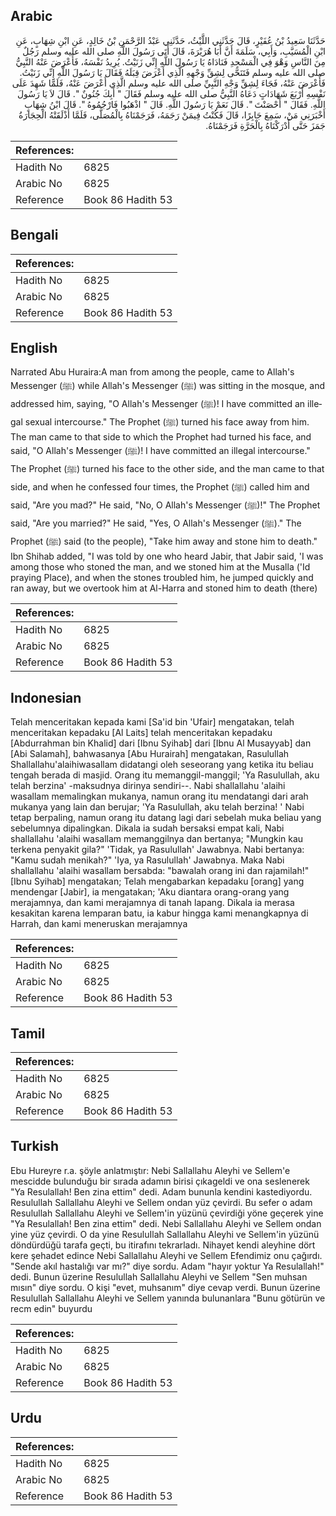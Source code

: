 ## Arabic


<div dir="rtl" lang="ar" style={{fontSize:'larger',backgroundColor:'#f8f9fa',padding:20}}>
حَدَّثَنَا سَعِيدُ بْنُ عُفَيْرٍ، قَالَ حَدَّثَنِي اللَّيْثُ، حَدَّثَنِي عَبْدُ الرَّحْمَنِ بْنُ خَالِدٍ، عَنِ ابْنِ شِهَابٍ، عَنِ ابْنِ الْمُسَيَّبِ، وَأَبِي، سَلَمَةَ أَنَّ أَبَا هُرَيْرَةَ، قَالَ أَتَى رَسُولَ اللَّهِ صلى الله عليه وسلم رَجُلٌ مِنَ النَّاسِ وَهْوَ فِي الْمَسْجِدِ فَنَادَاهُ يَا رَسُولَ اللَّهِ إِنِّي زَنَيْتُ‏.‏ يُرِيدُ نَفْسَهُ، فَأَعْرَضَ عَنْهُ النَّبِيُّ صلى الله عليه وسلم فَتَنَحَّى لِشِقِّ وَجْهِهِ الَّذِي أَعْرَضَ قِبَلَهُ فَقَالَ يَا رَسُولَ اللَّهِ إِنِّي زَنَيْتُ‏.‏ فَأَعْرَضَ عَنْهُ، فَجَاءَ لِشِقِّ وَجْهِ النَّبِيِّ صلى الله عليه وسلم الَّذِي أَعْرَضَ عَنْهُ، فَلَمَّا شَهِدَ عَلَى نَفْسِهِ أَرْبَعَ شَهَادَاتٍ دَعَاهُ النَّبِيُّ صلى الله عليه وسلم فَقَالَ ‏"‏ أَبِكَ جُنُونٌ ‏"‏‏.‏ قَالَ لاَ يَا رَسُولَ اللَّهِ‏.‏ فَقَالَ ‏"‏ أَحْصَنْتَ ‏"‏‏.‏ قَالَ نَعَمْ يَا رَسُولَ اللَّهِ‏.‏ قَالَ ‏"‏ اذْهَبُوا فَارْجُمُوهُ ‏"‏‏.‏ قَالَ ابْنُ شِهَابٍ أَخْبَرَنِي مَنْ، سَمِعَ جَابِرًا، قَالَ فَكُنْتُ فِيمَنْ رَجَمَهُ، فَرَجَمْنَاهُ بِالْمُصَلَّى، فَلَمَّا أَذْلَقَتْهُ الْحِجَارَةُ جَمَزَ حَتَّى أَدْرَكْنَاهُ بِالْحَرَّةِ فَرَجَمْنَاهُ‏.‏
</div>
<div style={{backgroundColor:'#f8f9fa',padding:20, marginBottom: 10}}><table> <thead> <tr> <th>References:</th> <th></th> </tr> </thead> <tbody><tr><td>Hadith No</td><td>6825</td></tr><tr><td>Arabic No</td><td>6825</td></tr><tr><td>Reference</td><td>Book 86 Hadith 53</td></tr></tbody></table></div>

## Bengali


<div dir="ltr" lang="bn" style={{fontSize:'larger',backgroundColor:'#f8f9fa',padding:20}}>

</div>
<div style={{backgroundColor:'#f8f9fa',padding:20, marginBottom: 10}}><table> <thead> <tr> <th>References:</th> <th></th> </tr> </thead> <tbody><tr><td>Hadith No</td><td>6825</td></tr><tr><td>Arabic No</td><td>6825</td></tr><tr><td>Reference</td><td>Book 86 Hadith 53</td></tr></tbody></table></div>

## English


<div dir="ltr" lang="en" style={{fontSize:'larger',backgroundColor:'#f8f9fa',padding:20}}>
Narrated Abu Huraira:A man from among the people, came to Allah's Messenger (ﷺ) while Allah's Messenger (ﷺ) was sitting in the mosque, and addressed him, saying, "O Allah's Messenger (ﷺ)! I have committed an illegal sexual intercourse." The Prophet (ﷺ) turned his face away from him. The man came to that side to which the Prophet had turned his face, and said, "O Allah's Messenger (ﷺ)! I have committed an illegal intercourse." The Prophet (ﷺ) turned his face to the other side, and the man came to that side, and when he confessed four times, the Prophet (ﷺ) called him and said, "Are you mad?" He said, "No, O Allah's Messenger (ﷺ)!" The Prophet said, "Are you married?" He said, "Yes, O Allah's Messenger (ﷺ)." The Prophet (ﷺ) said (to the people), "Take him away and stone him to death." Ibn Shihab added, "I was told by one who heard Jabir, that Jabir said, 'I was among those who stoned the man, and we stoned him at the Musalla ('Id praying Place), and when the stones troubled him, he jumped quickly and ran away, but we overtook him at Al-Harra and stoned him to death (there)
</div>
<div style={{backgroundColor:'#f8f9fa',padding:20, marginBottom: 10}}><table> <thead> <tr> <th>References:</th> <th></th> </tr> </thead> <tbody><tr><td>Hadith No</td><td>6825</td></tr><tr><td>Arabic No</td><td>6825</td></tr><tr><td>Reference</td><td>Book 86 Hadith 53</td></tr></tbody></table></div>

## Indonesian


<div dir="ltr" lang="id" style={{fontSize:'larger',backgroundColor:'#f8f9fa',padding:20}}>
Telah menceritakan kepada kami [Sa'id bin 'Ufair] mengatakan, telah menceritakan kepadaku [Al Laits] telah menceritakan kepadaku [Abdurrahman bin Khalid] dari [Ibnu Syihab] dari [Ibnu Al Musayyab] dan [Abi Salamah], bahwasanya [Abu Hurairah] mengatakan, Rasulullah Shallallahu'alaihiwasallam didatangi oleh seseorang yang ketika itu beliau tengah berada di masjid. Orang itu memanggil-manggil; 'Ya Rasulullah, aku telah berzina' -maksudnya dirinya sendiri--. Nabi shallallahu 'alaihi wasallam memalingkan mukanya, namun orang itu mendatangi dari arah mukanya yang lain dan berujar; 'Ya Rasulullah, aku telah berzina! ' Nabi tetap berpaling, namun orang itu datang lagi dari sebelah muka beliau yang sebelumnya dipalingkan. Dikala ia sudah bersaksi empat kali, Nabi shallallahu 'alaihi wasallam memanggilnya dan bertanya; "Mungkin kau terkena penyakit gila?" 'Tidak, ya Rasulullah' Jawabnya. Nabi bertanya: "Kamu sudah menikah?" 'Iya, ya Rasulullah' Jawabnya. Maka Nabi shallallahu 'alaihi wasallam bersabda: "bawalah orang ini dan rajamilah!" [Ibnu Syihab] mengatakan; Telah mengabarkan kepadaku [orang] yang mendengar [Jabir], ia mengatakan; 'Aku diantara orang-orang yang merajamnya, dan kami merajamnya di tanah lapang. Dikala ia merasa kesakitan karena lemparan batu, ia kabur hingga kami menangkapnya di Harrah, dan kami meneruskan merajamnya
</div>
<div style={{backgroundColor:'#f8f9fa',padding:20, marginBottom: 10}}><table> <thead> <tr> <th>References:</th> <th></th> </tr> </thead> <tbody><tr><td>Hadith No</td><td>6825</td></tr><tr><td>Arabic No</td><td>6825</td></tr><tr><td>Reference</td><td>Book 86 Hadith 53</td></tr></tbody></table></div>

## Tamil


<div dir="ltr" lang="ta" style={{fontSize:'larger',backgroundColor:'#f8f9fa',padding:20}}>

</div>
<div style={{backgroundColor:'#f8f9fa',padding:20, marginBottom: 10}}><table> <thead> <tr> <th>References:</th> <th></th> </tr> </thead> <tbody><tr><td>Hadith No</td><td>6825</td></tr><tr><td>Arabic No</td><td>6825</td></tr><tr><td>Reference</td><td>Book 86 Hadith 53</td></tr></tbody></table></div>

## Turkish


<div dir="ltr" lang="tr" style={{fontSize:'larger',backgroundColor:'#f8f9fa',padding:20}}>
Ebu Hureyre r.a. şöyle anlatmıştır: Nebi Sallallahu Aleyhi ve Sellem'e mescidde bulunduğu bir sırada adamın birisi çıkageldi ve ona seslenerek "Ya Resulallah! Ben zina ettim" dedi. Adam bununla kendini kastediyordu. Resulullah Sallallahu Aleyhi ve Sellem ondan yüz çevirdi. Bu sefer o adam Resulullah Sallallahu Aleyhi ve Sellem'in yüzünü çevirdiği yöne geçerek yine "Ya Resulallah! Ben zina ettim" dedi. Nebi Sallallahu Aleyhi ve Sellem ondan yine yüz çevirdi. O da yine ResuluIlah Sallallahu Aleyhi ve Sellem'in yüzünü döndürdüğü tarafa geçti, bu itirafını tekrarladı. Nihayet kendi aleyhine dört kere şehadet edince Nebi Sallallahu Aleyhi ve Sellem Efendimiz onu çağırdı. "Sende akıl hastalığı var mı?" diye sordu. Adam "hayır yoktur Ya Resulallah!" dedi. Bunun üzerine Resulullah Sallallahu Aleyhi ve Sellem "Sen muhsan mısın" diye sordu. O kişi "evet, muhsanım" diye cevap verdi. Bunun üzerine Resulullah Sallallahu Aleyhi ve Sellem yanında bulunanlara "Bunu götürün ve recm edin" buyurdu
</div>
<div style={{backgroundColor:'#f8f9fa',padding:20, marginBottom: 10}}><table> <thead> <tr> <th>References:</th> <th></th> </tr> </thead> <tbody><tr><td>Hadith No</td><td>6825</td></tr><tr><td>Arabic No</td><td>6825</td></tr><tr><td>Reference</td><td>Book 86 Hadith 53</td></tr></tbody></table></div>

## Urdu


<div dir="rtl" lang="ur" style={{fontSize:'larger',backgroundColor:'#f8f9fa',padding:20}}>

</div>
<div style={{backgroundColor:'#f8f9fa',padding:20, marginBottom: 10}}><table> <thead> <tr> <th>References:</th> <th></th> </tr> </thead> <tbody><tr><td>Hadith No</td><td>6825</td></tr><tr><td>Arabic No</td><td>6825</td></tr><tr><td>Reference</td><td>Book 86 Hadith 53</td></tr></tbody></table></div>